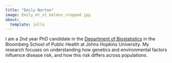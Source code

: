 ```yaml
---
title: "Emily Norton"
image: Emily_mt_st_helens_cropped.jpg
about:
  template: jolla
---
```


I am a 2nd year PhD candidate in the [Department of Biostatistics](https://publichealth.jhu.edu/departments/biostatistics) in the Bloomberg School of Public Health  at Johns Hopkins University. My research focuses on understanding how genetics and environmental factors influence disease risk, and how this risk differs across populations. 
<br>

